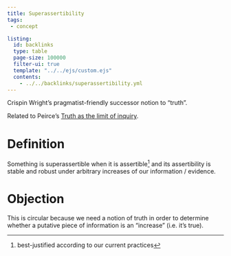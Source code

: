 ```yaml
---
title: Superassertibility
tags: 
 - concept

listing:
  id: backlinks
  type: table
  page-size: 100000
  filter-ui: true
  template: "../../ejs/custom.ejs"
  contents:
    - ../../backlinks/superassertibility.yml
---
```


Crispin Wright's pragmatist-friendly successor notion to "truth".

Related to Peirce's [Truth as the limit of inquiry](/docs/phil/Truth as the limit of inquiry.html).

# Definition 
Something is superassertible when it is assertible[^bjust] and its assertibility is stable and robust under arbitrary increases of our information / evidence.

[^bjust]: best-justified according to our current practices

# Objection
This is circular because we need a notion of truth in order to determine whether a putative piece of information is an "increase" (i.e. it's true).